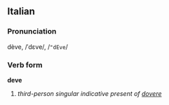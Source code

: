 ==Italian==
===Pronunciation===
dève, /ˈdɛve/, /<tt>"dEve</tt>/
===Verb form===
'''deve'''

# ''third-person singular indicative present of [[dovere]]''